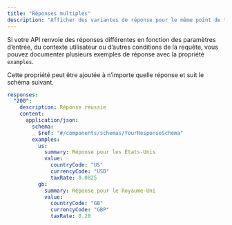 ```yaml
---
title: "Réponses multiples"
description: "Afficher des variantes de réponse pour le même point de terminaison"
---
```


Si votre API renvoie des réponses différentes en fonction des paramètres d’entrée, du contexte utilisateur ou d’autres conditions de la requête, vous pouvez documenter plusieurs exemples de réponse avec la propriété `examples`.

Cette propriété peut être ajoutée à n’importe quelle réponse et suit le schéma suivant.

```yaml
responses:
  "200":
    description: Réponse réussie
    content:
      application/json:
        schema:
          $ref: "#/components/schemas/YourResponseSchema"
        examples:
          us:
            summary: Réponse pour les États-Unis
            value:
              countryCode: "US"
              currencyCode: "USD"
              taxRate: 0.0825
          gb:
            summary: Réponse pour le Royaume-Uni
            value:
              countryCode: "GB"
              currencyCode: "GBP"
              taxRate: 0.20
```
